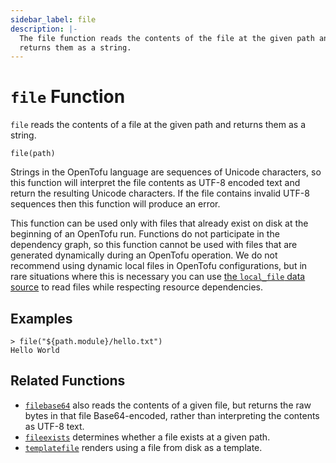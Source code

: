 ```yaml
---
sidebar_label: file
description: |-
  The file function reads the contents of the file at the given path and
  returns them as a string.
---
```


# `file` Function

`file` reads the contents of a file at the given path and returns them as
a string.

```hcl
file(path)
```

Strings in the OpenTofu language are sequences of Unicode characters, so
this function will interpret the file contents as UTF-8 encoded text and
return the resulting Unicode characters. If the file contains invalid UTF-8
sequences then this function will produce an error.

This function can be used only with files that already exist on disk
at the beginning of an OpenTofu run. Functions do not participate in the
dependency graph, so this function cannot be used with files that are generated
dynamically during an OpenTofu operation. We do not recommend using dynamic
local files in OpenTofu configurations, but in rare situations where this is
necessary you can use
[the `local_file` data source](https://registry.terraform.io/providers/hashicorp/local/latest/docs/data-sources/file)
to read files while respecting resource dependencies.

## Examples

```
> file("${path.module}/hello.txt")
Hello World
```

## Related Functions

* [`filebase64`](../../language/functions/filebase64.mdx) also reads the contents of a given file,
  but returns the raw bytes in that file Base64-encoded, rather than
  interpreting the contents as UTF-8 text.
* [`fileexists`](../../language/functions/fileexists.mdx) determines whether a file exists
  at a given path.
* [`templatefile`](../../language/functions/templatefile.mdx) renders using a file from disk as a
  template.
